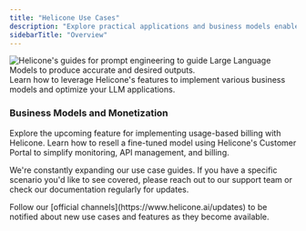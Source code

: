```yaml
---
title: "Helicone Use Cases"
description: "Explore practical applications and business models enabled by Helicone"
sidebarTitle: "Overview"
---
```


<Frame>
  <img
    src="/images/guide/applications/use-cases-overview.webp"
    alt="Helicone's guides for prompt engineering to guide Large Language Models to produce accurate and desired outputs."
  />
</Frame>

<Callout title="Discover Helicone Use Cases" type="info">
  Learn how to leverage Helicone's features to implement various business models
  and optimize your LLM applications.
</Callout>

### Business Models and Monetization

<CardGroup cols={2} gap="medium">
  <Card
    title="Billing by usage (coming soon)"
    icon="money-bill-wave"
    href="/guides/applications/bill-by-usage"
    horizontal
    iconType="light"
  >
    Explore the upcoming feature for implementing usage-based billing with
    Helicone.
  </Card>
  <Card
    title="Reselling a model"
    icon="store"
    href="/guides/applications/resell-a-model"
    horizontal
    iconType="light"
  >
    Learn how to resell a fine-tuned model using Helicone's Customer Portal to
    simplify monitoring, API management, and billing.
  </Card>
</CardGroup>

<Accordion title="Looking for more use cases?" type="secondary">
  <p>
    We're constantly expanding our use case guides. If you have a specific
    scenario you'd like to see covered, please reach out to our support team or
    check our documentation regularly for updates.
  </p>
</Accordion>

<Callout title="Stay Informed!" type="warning">
  Follow our [official channels](https://www.helicone.ai/updates) to be notified
  about new use cases and features as they become available.
</Callout>
